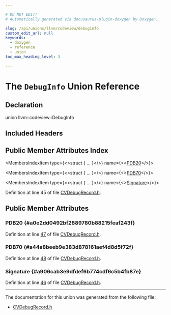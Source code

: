```yaml
---

# DO NOT EDIT!
# Automatically generated via docusaurus-plugin-doxygen by Doxygen.

slug: /api/unions/llvm/codeview/debuginfo
custom_edit_url: null
keywords:
  - doxygen
  - reference
  - union
toc_max_heading_level: 3

---
```





# The `DebugInfo` Union Reference

<DoxygenPage pluginConfig={pluginConfig}>



## Declaration

<CodeBlock>union llvm::codeview::DebugInfo</CodeBlock>

## Included Headers

<IncludesList>
<IncludesListItem
  filePath="llvm/Object/CVDebugRecord.h"
  permalink="/docs/api/files/include/include/llvm/include/llvm/object/cvdebugrecord-h"
  isLocal="true" />
</IncludesList>

## Public Member Attributes Index

<MembersIndex>

<MembersIndexItem
  type={<>struct &#123; ... &#125;</>}
  name={<><a href="#a0e2dd0492bf2889780b88215feaf243f">PDB20</a></>}>
</MembersIndexItem>

<MembersIndexItem
  type={<>struct &#123; ... &#125;</>}
  name={<><a href="#a44a8beeb9e383d878161aef4d8d5f72f">PDB70</a></>}>
</MembersIndexItem>

<MembersIndexItem
  type={<>struct &#123; ... &#125;</>}
  name={<><a href="#a906cab3e9dfdef6b774cdf6c5b4fb87e">Signature</a></>}>
</MembersIndexItem>

</MembersIndex>


Definition at line 45 of file <a href="/docs/api/files/include/include/llvm/include/llvm/object/cvdebugrecord-h">CVDebugRecord.h</a>.

<SectionDefinition>

## Public Member Attributes

### PDB20 {#a0e2dd0492bf2889780b88215feaf243f}

<MemberDefinition
  prototype="struct PDB20DebugInfo llvm::codeview::DebugInfo::PDB20">

Definition at line <a href="/docs/api/files/include/include/llvm/include/llvm/object/cvdebugrecord-h/#l00047">47</a> of file <a href="/docs/api/files/include/include/llvm/include/llvm/object/cvdebugrecord-h">CVDebugRecord.h</a>.
</MemberDefinition>

### PDB70 {#a44a8beeb9e383d878161aef4d8d5f72f}

<MemberDefinition
  prototype="struct PDB70DebugInfo llvm::codeview::DebugInfo::PDB70">

Definition at line <a href="/docs/api/files/include/include/llvm/include/llvm/object/cvdebugrecord-h/#l00048">48</a> of file <a href="/docs/api/files/include/include/llvm/include/llvm/object/cvdebugrecord-h">CVDebugRecord.h</a>.
</MemberDefinition>

### Signature {#a906cab3e9dfdef6b774cdf6c5b4fb87e}

<MemberDefinition
  prototype="struct OMF::Signature llvm::codeview::DebugInfo::Signature">

Definition at line <a href="/docs/api/files/include/include/llvm/include/llvm/object/cvdebugrecord-h/#l00046">46</a> of file <a href="/docs/api/files/include/include/llvm/include/llvm/object/cvdebugrecord-h">CVDebugRecord.h</a>.
</MemberDefinition>

</SectionDefinition>

<hr/>

The documentation for this union was generated from the following file:

<ul>
<li><a href="/docs/api/files/include/include/llvm/include/llvm/object/cvdebugrecord-h">CVDebugRecord.h</a></li>
</ul>

</DoxygenPage>
